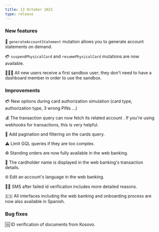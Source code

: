 ```yaml
---
title: 13 October 2021
type: release
---
```


### New features

📝 `generateAccountStatement` mutation allows you to generate account statements on demand.

💳 `suspendPhysicalCard` and `resumePhysicalCard` mutations are now available.

👩🏽‍🚀 All new users receive a first sandbox user; they don't need to have a dashboard member in order to use the sandbox.

### Improvements

💳 New options during card authorization simulation (card type, authorization type, 3 wrong PINs ...)

💰 The transaction query can now fetch its related account . If you're using webhooks for transactions, this is very helpful.

🔢 Add pagination and filtering on the cards query.

⚠️ Limit GQL queries if they are too complex.

♻️ Standing orders are now fully available in the web banking.

📛 The cardholder name is displayed in the web banking's transaction details.

🌐 Edit an account's language in the web banking.

🤳🏻 SMS after failed id verification includes more detailed reasons.

🇪🇸 All interfaces including the web banking and onboarding process are now also available in Spanish.

### Bug fixes

🆔 ID verification of documents from Kosovo.
